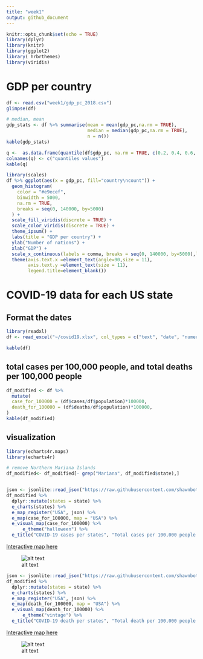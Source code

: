 ```yaml
---
title: "week1"
output: github_document
---
```


```r
knitr::opts_chunk$set(echo = TRUE)
library(dplyr)
library(knitr)
library(ggplot2)
library( hrbrthemes)
library(viridis)
```

# GDP per country

```r
df <- read.csv("week1/gdp_pc_2018.csv")
glimpse(df)

```


```r
# median, mean
gdp_stats <- df %>% summarise(mean = mean(gdp_pc,na.rm = TRUE), 
                              median = median(gdp_pc,na.rm = TRUE), 
                              n = n())
kable(gdp_stats)
```

```r

q <-  as.data.frame(quantile(df$gdp_pc, na.rm = TRUE, c(0.2, 0.4, 0.6, 0.8)))
colnames(q) <- c("quantiles values")
kable(q)
```

```r
library(scales)
df %>% ggplot(aes(x = gdp_pc, fill="country\ncount")) +
  geom_histogram(
    color = "#e9ecef",
    binwidth = 5000,
    na.rm = TRUE,
    breaks = seq(0, 140000, by=5000)
  ) +
  scale_fill_viridis(discrete = TRUE) +
  scale_color_viridis(discrete = TRUE) +
  theme_ipsum() +
  labs(title = "GDP per country") +
  ylab("Number of nations") +
  xlab("GDP") +
  scale_x_continuous(labels = comma, breaks = seq(0, 140000, by=5000),limits = c(0,140000)) +
  theme(axis.text.x =element_text(angle=90,size = 11),
        axis.text.y =element_text(size = 11),
        legend.title=element_blank()) 
```

# COVID-19 data for each US state 

## Format the dates

```r
library(readxl)
df <- read_excel("~/covid19.xlsx", col_types = c("text", "date", "numeric", "numeric", "numeric", "numeric", "text", "numeric", "numeric"))

kable(df)
```

## total cases per 100,000 people, and total deaths per 100,000 people

```r
df_modified <- df %>% 
  mutate(
  case_for_100000 = (df$cases/df$population)*100000,
  death_for_100000 = (df$deaths/df$population)*100000,
)
kable(df_modified)

```

## visualization

```r
library(echarts4r.maps)
library(echarts4r)

# remove Northern Mariana Islands
df_modified<- df_modified[- grep("Mariana", df_modified$state),]


json <- jsonlite::read_json("https://raw.githubusercontent.com/shawnbot/topogram/master/data/us-states.geojson")
df_modified %>%
  dplyr::mutate(states = state) %>%
  e_charts(states) %>%
  e_map_register("USA", json) %>%
  e_map(case_for_100000, map = "USA") %>% 
  e_visual_map(case_for_100000) %>%
      e_theme("halloween") %>%
  e_title("COVID-19 cases per states", "Total cases per 100,000 people (2021-03-10)")
```

<a id="raw-url" href="https://github.com/vincentmanz/Data-Visualization-For-Storytellers/blob/master/week1/figures/cases.html">Interactive map here</a>

![alt text](https://github.com/vincentmanz/Data-Visualization-For-Storytellers/blob/master/week1/figures/cases.png "cases")


```r

json <- jsonlite::read_json("https://raw.githubusercontent.com/shawnbot/topogram/master/data/us-states.geojson")
df_modified %>%
  dplyr::mutate(states = state) %>%
  e_charts(states) %>%
  e_map_register("USA", json) %>%
  e_map(death_for_100000, map = "USA") %>% 
  e_visual_map(death_for_100000) %>%
      e_theme("vintage") %>%
  e_title("COVID-19 death per states", "Total death per 100,000 people (2021-03-10)")

```

<a id="raw-url" href="https://github.com/vincentmanz/Data-Visualization-For-Storytellers/blob/master/week1/figures/death.html">Interactive map here</a>

![alt text](https://github.com/vincentmanz/Data-Visualization-For-Storytellers/blob/master/week1/figures/death.png "death")
